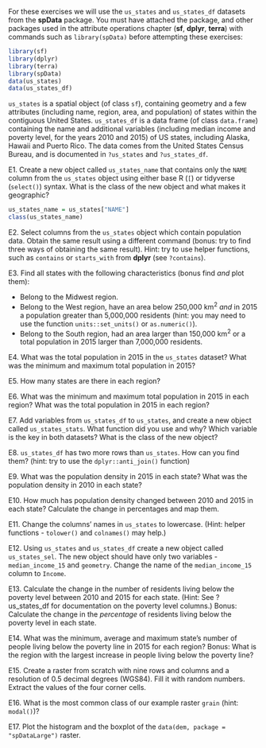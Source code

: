 
For these exercises we will use the `us_states` and `us_states_df` datasets from the **spData** package.
You must have attached the package, and other packages used in the attribute operations chapter (**sf**, **dplyr**, **terra**) with commands such as `library(spData)` before attempting these exercises:

```r
library(sf)
library(dplyr)
library(terra)
library(spData)
data(us_states)
data(us_states_df)
```

`us_states` is a spatial object (of class `sf`), containing geometry and a few attributes (including name, region, area, and population) of states within the contiguous United States.
`us_states_df` is a data frame (of class `data.frame`) containing the name and additional variables (including median income and poverty level, for the years 2010 and 2015) of US states, including Alaska, Hawaii and Puerto Rico.
The data comes from the United States Census Bureau, and is documented in `?us_states` and `?us_states_df`.

E1. Create a new object called `us_states_name` that contains only the `NAME` column from the `us_states` object using either base R (`[`) or tidyverse (`select()`) syntax.
What is the class of the new object and what makes it geographic?

```r
us_states_name = us_states["NAME"]
class(us_states_name)
```

E2. Select columns from the `us_states` object which contain population data.
Obtain the same result using a different command (bonus: try to find three ways of obtaining the same result).
Hint: try to use helper functions, such as `contains` or `starts_with` from **dplyr** (see `?contains`).

E3. Find all states with the following characteristics (bonus find *and* plot them):

- Belong to the Midwest region.
- Belong to the West region, have an area below 250,000 km^2^ *and* in 2015 a population greater than 5,000,000 residents (hint: you may need to use the function `units::set_units()` or `as.numeric()`).
- Belong to the South region, had an area larger than 150,000 km^2^ or a total population in 2015 larger than 7,000,000 residents.

E4. What was the total population in 2015 in the `us_states` dataset?
What was the minimum and maximum total population in 2015?

E5. How many states are there in each region?

E6. What was the minimum and maximum total population in 2015 in each region?
What was the total population in 2015 in each region?

E7. Add variables from `us_states_df` to `us_states`, and create a new object called `us_states_stats`.
What function did you use and why?
Which variable is the key in both datasets?
What is the class of the new object?

E8. `us_states_df` has two more rows than `us_states`.
How can you find them? (hint: try to use the `dplyr::anti_join()` function)

E9. What was the population density in 2015 in each state?
What was the population density in 2010 in each state?

E10. How much has population density changed between 2010 and 2015 in each state?
Calculate the change in percentages and map them.

E11. Change the columns' names in `us_states` to lowercase. (Hint: helper functions - `tolower()` and `colnames()` may help.)

E12. Using `us_states` and `us_states_df` create a new object called `us_states_sel`.
The new object should have only two variables - `median_income_15` and `geometry`.
Change the name of the `median_income_15` column to `Income`.

E13. Calculate the change in the number of residents living below the poverty level between 2010 and 2015 for each state. (Hint: See ?us_states_df for documentation on the poverty level columns.)
Bonus: Calculate the change in the *percentage* of residents living below the poverty level in each state.

E14. What was the minimum, average and maximum state's number of people living below the poverty line in 2015 for each region?
Bonus: What is the region with the largest increase in people living below the poverty line?

E15. Create a raster from scratch with nine rows and columns and a resolution of 0.5 decimal degrees (WGS84).
Fill it with random numbers.
Extract the values of the four corner cells. 

E16. What is the most common class of our example raster `grain` (hint: `modal()`)?

E17. Plot the histogram and the boxplot of the `data(dem, package = "spDataLarge")` raster. 
